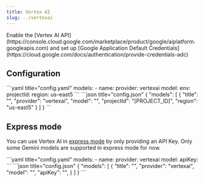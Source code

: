 ```yaml
---
title: Vertex AI
slug: ../vertexai
---
```


<Info>
  Enable the [Vertex AI API](https://console.cloud.google.com/marketplace/product/google/aiplatform.googleapis.com)
  and set up [Google Application Default Credentials](https://cloud.google.com/docs/authentication/provide-credentials-adc)
</Info>

## Configuration

<Tabs>
    <Tab title="YAML">
    ```yaml title="config.yaml"
    models:
      - name: <MODEL_NAME>
        provider: vertexai
        model: <MODEL_ID>
        env:
          projectId: <PROJECT_ID>
          region: us-east5
    ```
    </Tab>
    <Tab title="JSON (Deprecated)">
    ```json title="config.json"
    {
      "models": [
        {
          "title": "<MODEL_NAME>",
          "provider": "vertexai",
          "model": "<MODEL_ID>",
          "projectId": "[PROJECT_ID]",
          "region": "us-east5"
        }
      ]
    }
    ```
    </Tab>
</Tabs>

## Express mode

You can use Vertex AI in [express mode](https://cloud.google.com/vertex-ai/generative-ai/docs/start/express-mode/overview) by only providing an API Key. Only some Gemini models are supported in express mode for now.

<Tabs>
    <Tab title="YAML">
    ```yaml title="config.yaml"
    models:
      - name: <MODEL_NAME>
        provider: vertexai
        model: <MODEL_ID>
        apiKey: <YOUR_GOOGLE_CLOUD_API_KEY>
    ```
    </Tab>
    <Tab title="JSON (Deprecated)">
    ```json title="config.json"
    {
      "models": [
        {
          "title": "<MODEL_NAME>",
          "provider": "vertexai",
          "model": "<MODEL_ID>",
          "apiKey": "<YOUR_GOOGLE_CLOUD_API_KEY>",
        }
      ]
    }
    ```
    </Tab>
</Tabs>